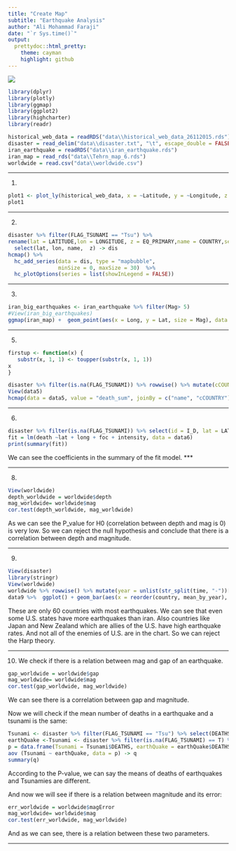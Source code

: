 ```yaml
---
title: "Create Map"
subtitle: "Earthquake Analysis"
author: "Ali Mohammad Faraji"
date: "`r Sys.time()`"
output:
  prettydoc::html_pretty:
    theme: cayman
    highlight: github
---
```


<div align="center">
<img  src="images/eqs003-001-2.png"  align = 'center'>
</div>


```r
library(dplyr)
library(plotly)
library(ggmap)
library(ggplot2)
library(highcharter)
library(readr)

historical_web_data = readRDS("data\\historical_web_data_26112015.rds")
disaster = read_delim("data\\disaster.txt", "\t", escape_double = FALSE, trim_ws = TRUE)
iran_earthquake = readRDS("data\\iran_earthquake.rds")
iran_map = read_rds("data\\Tehrn_map_6.rds")
worldwide = read.csv("data\\worldwide.csv")
```

***

<p dir="LTR">
1.
```r
plot1 <- plot_ly(historical_web_data, x = ~Latitude, y = ~Longitude, z = ~Depth, color = ~Magnitude, sizes = c(5, 550), size = ~Magnitude)
plot1
```

</p>

***

<p dir="RTL">
2.
```r

disaster %>% filter(FLAG_TSUNAMI == "Tsu") %>% 
rename(lat = LATITUDE,lon = LONGITUDE, z = EQ_PRIMARY,name = COUNTRY,sequence = YEAR)  %>% 
  select(lat, lon, name,  z) -> dis 
hcmap() %>% 
  hc_add_series(data = dis, type = "mapbubble",
                minSize = 0, maxSize = 30)  %>% 
  hc_plotOptions(series = list(showInLegend = FALSE))
```

</p>

***

<p dir="LTR">
3.
```r
iran_big_earthquakes <- iran_earthquake %>% filter(Mag> 5)
#View(iran_big_earthquakes)
ggmap(iran_map) +  geom_point(aes(x = Long, y = Lat, size = Mag), data = iran_big_earthquakes,  alpha = .5, color="darkred") + geom_density_2d()
```

</p>

***

<p dir="RTL">
5.
```r
firstup <- function(x) {
   substr(x, 1, 1) <- toupper(substr(x, 1, 1))
x
}

disaster %>% filter(is.na(FLAG_TSUNAMI)) %>% rowwise() %>% mutate(cCOUNTRY = firstup(tolower(COUNTRY))) %>% group_by(cCOUNTRY) %>% summarise(LATITUDE = mean(LATITUDE, na.rm = T), LONGITUDE = mean(LONGITUDE, na.rm = T), numbers = n(), death_sum = sum(DEATHS, na.rm =  T)) %>% rowwise() %>% mutate(meann = death_sum/numbers) -> data5
View(data5)
hcmap(data = data5, value = "death_sum", joinBy = c("name", "cCOUNTRY")) 
```

</p>


***

<p dir="RTL">
6.
```r
disaster %>% filter(is.na(FLAG_TSUNAMI)) %>% select(id = I_D, lat = LATITUDE, long = LONGITUDE, death = DEATHS, foc = FOCAL_DEPTH, intensity = INTENSITY) -> data6
fit = lm(death ~lat + long + foc + intensity, data = data6)
print(summary(fit))
```
We can see the coefficients in the summary of the fit model. 
***


</p>

***

<p dir="RTL">
8.
```r
View(worldwide)
depth_worldwide = worldwide$depth
mag_worldwide= worldwide$mag
cor.test(depth_worldwide, mag_worldwide)
```
As we can see the P_value for H0 (correlation between depth and mag is 0) is very low. So we can reject the null hypothesis and conclude that there is a correlation between depth and magnitude.
</p>

***

<p dir="RTL">
9.
```r
View(disaster)
library(stringr)
View(worldwide)
worldwide %>% rowwise() %>% mutate(year = unlist(str_split(time, "-"))[1], country = unlist(str_split(place, ","))[2]) %>% filter(type == "earthquake") %>% group_by(country, year) %>% summarise(numbers = n()) %>% group_by(country) %>% summarise(summs = sum(numbers), nn = n(), mean_by_year = sum(numbers)/n()) %>% arrange(-mean_by_year) %>% slice(1:60) -> data9
data9 %>%  ggplot() + geom_bar(aes(x = reorder(country, mean_by_year), y = mean_by_year), stat = "identity") + theme(axis.text.x = element_text(angle = 90))
```
These are only 60 countries with most earthquakes. We can see that even some U.S. states have more earthquakes than iran. Also countries like Japan and New Zealand which are allies of the U.S. have high earthquake rates. And not all of the enemies of U.S. are in the chart. So we can reject the Harp theory. 
</p>

***

<p dir="RTL"> 
10.
We check if there is a relation between mag and gap of an earthquake.
</p>
```r
gap_worldwide = worldwide$gap
mag_worldwide= worldwide$mag
cor.test(gap_worldwide, mag_worldwide)
```
We can see there is a correlation between gap and magnitude.   

Now we will check if the mean number of deaths in a earthquake and a tsunami is the same:
```r
Tsunami <- disaster %>% filter(FLAG_TSUNAMI == "Tsu") %>% select(DEATHS) %>%  as.vector() %>% filter(is.na(DEATHS) == F)
earthQuake <-Tsunami <- disaster %>% filter(is.na(FLAG_TSUNAMI) == T) %>% select(DEATHS) %>%  as.vector() %>% filter(is.na(DEATHS) == F) 
p = data.frame(Tsunami = Tsunami$DEATHS, earthQuake = earthQuake$DEATHS)
aov (Tsunami ~ earthQuake, data = p) -> q
summary(q)
```
According to the P-value, we can say the means of deaths of earthquakes and Tsunamies are different.      


And now we will see if there is a relation between magnitude and its error:
```r
err_worldwide = worldwide$magError
mag_worldwide= worldwide$mag
cor.test(err_worldwide, mag_worldwide)
```
And as we can see, there is a relation between these two parameters.


***


